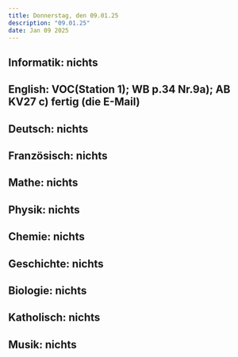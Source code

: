 ```yaml
---
title: Donnerstag, den 09.01.25
description: "09.01.25"
date: Jan 09 2025
---
```


## Informatik: nichts
## English: VOC(Station 1); WB p.34 Nr.9a); AB KV27 c) fertig (die E-Mail)
## Deutsch: nichts
## Französisch: nichts
## Mathe: nichts
## Physik: nichts
## Chemie: nichts
## Geschichte: nichts
## Biologie: nichts
## Katholisch: nichts
## Musik: nichts
